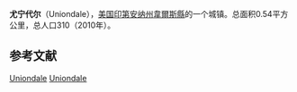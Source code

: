 {{Infobox settlement
|official_name            = 尤宁代尔
|native_name = Uniondale
|settlement_type          = 镇
|nickname                 = 
|motto                    =

<!-- Images -->
|image_skyline            = 
|imagesize                = 
|image_caption            = 
|image_flag               = 
|image_seal               =

<!-- Maps -->
|image_map = Wells_County_Indiana_Incorporated_and_Unincorporated_areas_Uniondale_Highlighted.svg
|mapsize                  = 250x200px
|map_caption              = 所在位置
|image_map1               = 
|mapsize1                 = 
|map_caption1             =

<!-- Location -->
|coordinates_region       = US-IN
|subdivision_type         = 国家
|subdivision_name         = [[美国|美国]]
|subdivision_type1        = [[美国行政区划|州]]
|subdivision_name1        = [[印第安纳州|印第安纳州]]
|subdivision_type2        = [[县_(美国)|县]]
|subdivision_name2        = [[韋爾斯縣_(印地安納州)|韋爾斯縣]]
|subdivision_type3        = [[鎮區_(美国)|鎮區]]
|subdivision_name3        = [[尤寧鎮區_(韋爾斯縣)|尤寧鎮區]]、[[羅克克里克鎮區_(韋爾斯縣)|羅克克里克鎮區]]

<!-- Area -->
|area_footnotes           = <ref name ="Gazetteer files">{{cite web|title=US Gazetteer files 2010|url=http://www.census.gov/geo/www/gazetteer/files/Gaz_places_national.txt|publisher=[[United_States_Census_Bureau|United States Census Bureau]]|accessdate=2012-12-11|archive-url=https://www.webcitation.org/699nOulzi?url=http://www.census.gov/geo/www/gazetteer/files/Gaz_places_national.txt|archive-date=2012-07-14|dead-url=yes}}</ref>
|unit_pref                = Imperial
|area_magnitude           = 
|area_land_km2            = 0.54
|area_water_km2           = 0
|area_total_km2           = 0.54
|area_total_sq_mi         = 0.21
|area_land_sq_mi          = 0.21
|area_water_sq_mi         = 0

<!-- Population -->
|population_as_of         = 2010年
|population_est           = 309
|pop_est_as_of            = 2012<ref name="2012 Pop Estimate">{{cite web|title=Population Estimates|url=http://www.census.gov/popest/data/cities/totals/2012/SUB-EST2012.html|publisher=[[United_States_Census_Bureau|United States Census Bureau]]|accessdate=2013-06-25|archive-url=https://www.webcitation.org/6HQu4Spqa?url=http://www.census.gov/popest/data/cities/totals/2012/SUB-EST2012.html|archive-date=2013-06-17|dead-url=yes}}</ref>
|population_footnotes     = 
|population_total         = 310
|population_density_km2   = 570.0
|population_density_sq_mi = 1476.2

<!-- General information -->
|timezone                 = [[北美东部时区|EST]]
|utc_offset               = -5
|timezone_DST             = EDT
|utc_offset_DST           = -4
|elevation_footnotes      = 
|elevation_m              = 248
|elevation_ft             = 814
|coordinates_display = display=inline,title
|latd = 40 |latm = 49 |lats = 46 |latNS = N
|longd = 85 |longm = 14 |longs = 33 |longEW = W

|footnotes                = 
}}'''尤宁代尔'''（Uniondale），[[美国|美国]][[印第安纳州|印第安纳州]][[韋爾斯縣_(印地安納州)|韋爾斯縣]]的一个城镇。总面积0.54平方公里，总人口310（2010年）。

==参考文献==
{{reflist}}

{{印第安纳州韦尔斯县政区}}
[[Category:韋爾斯縣城鎮_(印第安納州)|Uniondale]]
[[Category:印第安納州城鎮|Uniondale]]
